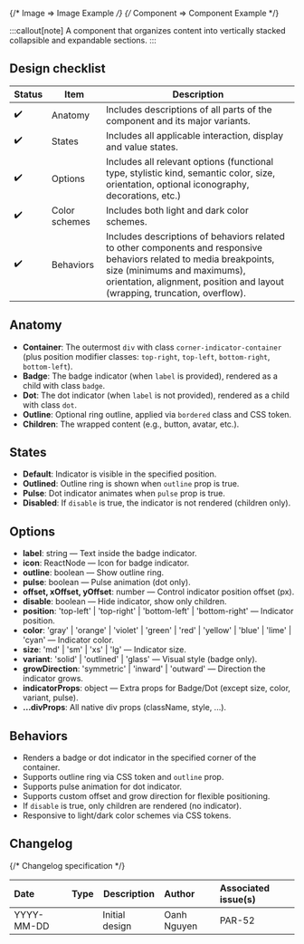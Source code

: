 
{/* Image => Image Example */}
{/* Component => Component Example */}

:::callout[note]
A component that organizes content into vertically stacked collapsible and expandable sections.
:::

## Design checklist <span id="design-checklist"></span>

| Status | Item          | Description                                                                                                                                                                                                                       |
| ------ | ------------- | --------------------------------------------------------------------------------------------------------------------------------------------------------------------------------------------------------------------------------- |
| ✔️     | Anatomy       | Includes descriptions of all parts of the component and its major variants.                                                                                                                                                       |
| ✔️     | States        | Includes all applicable interaction, display and value states.                                                                                                                                                                    |
| ✔️     | Options       | Includes all relevant options (functional type, stylistic kind, semantic color, size, orientation, optional iconography, decorations, etc.)                                                                                       |
| ✔️     | Color schemes | Includes both light and dark color schemes.                                                                                                                                                                                       |
| ✔️     | Behaviors     | Includes descriptions of behaviors related to other components and responsive behaviors related to media breakpoints, size (minimums and maximums), orientation, alignment, position and layout (wrapping, truncation, overflow). |

## Anatomy <span id="anatomy"></span>

- **Container**: The outermost `div` with class `corner-indicator-container` (plus position modifier classes: `top-right`, `top-left`, `bottom-right`, `bottom-left`).
- **Badge**: The badge indicator (when `label` is provided), rendered as a child with class `badge`.
- **Dot**: The dot indicator (when `label` is not provided), rendered as a child with class `dot`.
- **Outline**: Optional ring outline, applied via `bordered` class and CSS token.
- **Children**: The wrapped content (e.g., button, avatar, etc.).

## States <span id="states"></span>

- **Default**: Indicator is visible in the specified position.
- **Outlined**: Outline ring is shown when `outline` prop is true.
- **Pulse**: Dot indicator animates when `pulse` prop is true.
- **Disabled**: If `disable` is true, the indicator is not rendered (children only).

## Options <span id="options"></span>

- **label**: string — Text inside the badge indicator.
- **icon**: ReactNode — Icon for badge indicator.
- **outline**: boolean — Show outline ring.
- **pulse**: boolean — Pulse animation (dot only).
- **offset, xOffset, yOffset**: number — Control indicator position offset (px).
- **disable**: boolean — Hide indicator, show only children.
- **position**: 'top-left' | 'top-right' | 'bottom-left' | 'bottom-right' — Indicator position.
- **color**: 'gray' | 'orange' | 'violet' | 'green' | 'red' | 'yellow' | 'blue' | 'lime' | 'cyan' — Indicator color.
- **size**: 'md' | 'sm' | 'xs' | 'lg' — Indicator size.
- **variant**: 'solid' | 'outlined' | 'glass' — Visual style (badge only).
- **growDirection**: 'symmetric' | 'inward' | 'outward' — Direction the indicator grows.
- **indicatorProps**: object — Extra props for Badge/Dot (except size, color, variant, pulse).
- **...divProps**: All native div props (className, style, ...).

## Behaviors <span id="behaviors"></span>

- Renders a badge or dot indicator in the specified corner of the container.
- Supports outline ring via CSS token and `outline` prop.
- Supports pulse animation for dot indicator.
- Supports custom offset and grow direction for flexible positioning.
- If `disable` is true, only children are rendered (no indicator).
- Responsive to light/dark color schemes via CSS tokens.

## Changelog <span id="changelog"></span>

{/* Changelog specification */}

| Date       | Type                                                     | Description    | Author      | Associated issue(s) |
| :--------- | :------------------------------------------------------- | -------------- | :---------- | :------------------ |
| YYYY-MM-DD | <Badge size='sm' kind='glass' color='cyan' label="new"/> | Initial design | Oanh Nguyen | PAR-52              |

